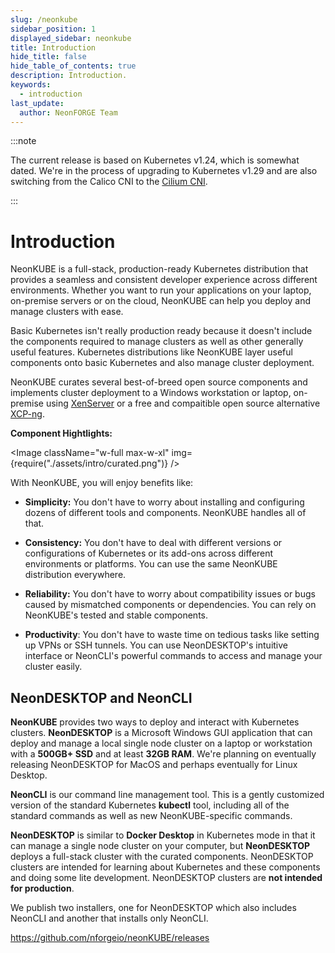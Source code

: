 ```yaml
---
slug: /neonkube
sidebar_position: 1
displayed_sidebar: neonkube
title: Introduction
hide_title: false
hide_table_of_contents: true
description: Introduction.
keywords:
  - introduction
last_update:
  author: NeonFORGE Team
---
```



:::note

The current release is based on Kubernetes v1.24, which is somewhat dated. We're
in the process of upgrading to Kubernetes v1.29 and are also switching from the
Calico CNI to the [Cilium CNI](https://cilium.io/get-started/).

:::

# Introduction

NeonKUBE is a full-stack, production-ready Kubernetes distribution that provides
a seamless and consistent developer experience across different environments.
Whether you want to run your applications on your laptop, on-premise servers or
on the cloud, NeonKUBE can help you deploy and manage clusters with ease.

Basic Kubernetes isn't really production ready because it doesn't include the
components required to manage clusters as well as other generally useful
features. Kubernetes distributions like NeonKUBE layer useful components onto
basic Kubernetes and also manage cluster deployment.

NeonKUBE curates several best-of-breed open source components and implements
cluster deployment to a Windows workstation or laptop, on-premise using
[XenServer](https://www.xenserver.com/) or a free and compaitible open source
alternative [XCP-ng](https://xcp-ng.org/).

**Component Hightlights:**

<Image
  className="w-full max-w-xl"
  img={require("./assets/intro/curated.png")}
/>

With NeonKUBE, you will enjoy benefits like:

- **Simplicity:** You don't have to worry about installing and configuring
  dozens of different tools and components. NeonKUBE handles all of that.

- **Consistency:** You don't have to deal with different versions or
  configurations of Kubernetes or its add-ons across different environments or
  platforms. You can use the same NeonKUBE distribution everywhere.

- **Reliability:** You don't have to worry about compatibility issues or bugs
  caused by mismatched components or dependencies. You can rely on NeonKUBE's
  tested and stable components.

- **Productivity**: You don't have to waste time on tedious tasks like setting
  up VPNs or SSH tunnels. You can use NeonDESKTOP's intuitive interface or
  NeonCLI's powerful commands to access and manage your cluster easily.

## NeonDESKTOP and NeonCLI

**NeonKUBE** provides two ways to deploy and interact with Kubernetes clusters.
**NeonDESKTOP** is a Microsoft Windows GUI application that can deploy and
manage a local single node cluster on a laptop or workstation with a **500GB+
SSD** and at least **32GB RAM**. We're planning on eventually releasing
NeonDESKTOP for MacOS and perhaps eventually for Linux Desktop.

**NeonCLI** is our command line management tool. This is a gently customized
version of the standard Kubernetes **kubectl** tool, including all of the
standard commands as well as new NeonKUBE-specific commands.

**NeonDESKTOP** is similar to **Docker Desktop** in Kubernetes mode in that it
can manage a single node cluster on your computer, but **NeonDESKTOP** deploys a
full-stack cluster with the curated components. NeonDESKTOP clusters are
intended for learning about Kubernetes and these components and doing some lite
development. NeonDESKTOP clusters are **not intended for production**.

We publish two installers, one for NeonDESKTOP which also includes NeonCLI and
another that installs only NeonCLI.

https://github.com/nforgeio/neonKUBE/releases
